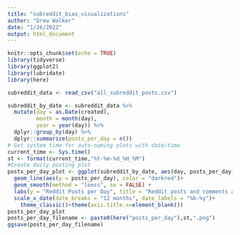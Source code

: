 ```yaml
---
title: "subreddit_bias_visualizations"
author: "Drew Walker"
date: "1/26/2022"
output: html_document
---
```


```r
knitr::opts_chunk$set(echo = TRUE)
library(tidyverse)
library(ggplot2)
library(lubridate)
library(here)
```

```r
subreddit_data <- read_csv("all_subreddit_posts.csv")
```


```r

subreddit_by_date <- subreddit_data %>% 
  mutate(day = as.Date(created),
         month = month(day),
         year = year(day)) %>% 
  dplyr::group_by(day) %>% 
  dplyr::summarize(posts_per_day = n())
# Get system time for auto-naming plots with date/time
current_time <- Sys.time()
st <- format(current_time,"%Y-%m-%d_%H_%M")
#Create daily posting plot
posts_per_day_plot <- ggplot(subreddit_by_date, aes(day, posts_per_day)) +
  geom_line(aes(y = posts_per_day), color = "darkred")+
  geom_smooth(method = "loess", se = FALSE) +
  labs(y = "Reddit Posts per Day", title = "Reddit posts and comments about bias terms")+
  scale_x_date(date_breaks = "12 months", date_labels = "%b-%y")+
    theme_classic()+theme(axis.title.x=element_blank())
posts_per_day_plot
posts_per_day_filename <- paste0(here("posts_per_day"),st,".png") 
ggsave(posts_per_day_filename)
```
